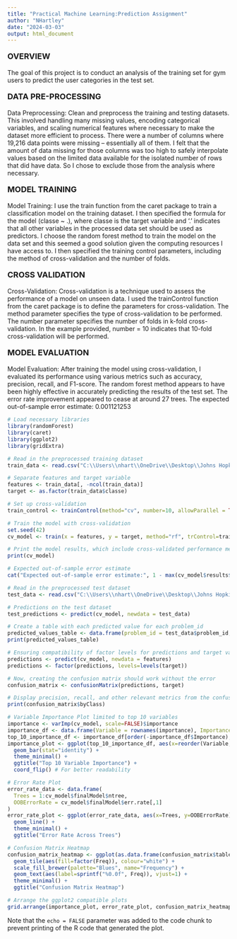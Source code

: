 ---
title: "Practical Machine Learning:Prediction Assignment"
author: "NHartley"
date: "2024-03-03"
output: html_document
---

::: {style="font-size:18px"}
**OVERVIEW**
:::

The goal of this project is to conduct an analysis of the training set for gym users to predict the user categories in the test set.

::: {style="font-size:18px"}
**DATA PRE-PROCESSING**
:::

Data Preprocessing: Clean and preprocess the training and testing datasets. This involved handling many missing values, encoding categorical variables, and scaling numerical features where necessary to make the dataset more efficient to process. There were a number of columns where 19,216 data points were missing – essentially all of them. I felt that the amount of data missing for those columns was too high to safely interpolate values based on the limited data available for the isolated number of rows that did have data. So I chose to exclude those from the analysis where necessary.

::: {style="font-size:18px"}
**MODEL TRAINING**
:::

Model Training: I use the train function from the caret package to train a classification model on the training dataset. I then specified the formula for the model (classe \~ .), where classe is the target variable and ‘.’ indicates that all other variables in the processed data set should be used as predictors. I choose the random forest method to train the model on the data set and this seemed a good solution given the computing resources I have access to. I then specified the training control parameters, including the method of cross-validation and the number of folds.

::: {style="font-size:18px"}
**CROSS VALIDATION**
:::

Cross-Validation: Cross-validation is a technique used to assess the performance of a model on unseen data. I used the trainControl function from the caret package is to define the parameters for cross-validation. The method parameter specifies the type of cross-validation to be performed. The number parameter specifies the number of folds in k-fold cross-validation. In the example provided, number = 10 indicates that 10-fold cross-validation will be performed. 

::: {style="font-size:18px"}
**MODEL EVALUATION**
:::

Model Evaluation: After training the model using cross-validation, I evaluated its performance using various metrics such as accuracy, precision, recall, and F1-score. The random forest method appears to have been highly effective in accurately predicting the results of the test set. The error rate improvement appeared to cease at around 27 trees. The expected out-of-sample error estimate: 0.001121253

```{r}
# Load necessary libraries
library(randomForest)
library(caret)
library(ggplot2)
library(gridExtra)

# Read in the preprocessed training dataset
train_data <- read.csv("C:\\Users\\nhart\\OneDrive\\Desktop\\Johns Hopkins\\Practical Machine Learning\\pre-processed\\train_data.csv")

# Separate features and target variable
features <- train_data[, -ncol(train_data)]
target <- as.factor(train_data$classe)

# Set up cross-validation
train_control <- trainControl(method="cv", number=10, allowParallel = TRUE)

# Train the model with cross-validation
set.seed(42)
cv_model <- train(x = features, y = target, method="rf", trControl=train_control, ntree=100, tuneLength=3)

# Print the model results, which include cross-validated performance metrics
print(cv_model)

# Expected out-of-sample error estimate
cat("Expected out-of-sample error estimate:", 1 - max(cv_model$results$Accuracy), "\n")

# Read in the preprocessed test dataset
test_data <- read.csv("C:\\Users\\nhart\\OneDrive\\Desktop\\Johns Hopkins\\Practical Machine Learning\\pre-processed\\test_data.csv")

# Predictions on the test dataset
test_predictions <- predict(cv_model, newdata = test_data)

# Create a table with each predicted value for each problem_id
predicted_values_table <- data.frame(problem_id = test_data$problem_id, predicted_classe = test_predictions)
print(predicted_values_table)

# Ensuring compatibility of factor levels for predictions and target variable
predictions <- predict(cv_model, newdata = features)
predictions <- factor(predictions, levels=levels(target))

# Now, creating the confusion matrix should work without the error
confusion_matrix <- confusionMatrix(predictions, target)

# Display precision, recall, and other relevant metrics from the confusion matrix
print(confusion_matrix$byClass)

# Variable Importance Plot limited to top 10 variables
importance <- varImp(cv_model, scale=FALSE)$importance
importance_df <- data.frame(Variable = rownames(importance), Importance = importance[,1])
top_10_importance_df <- importance_df[order(-importance_df$Importance),][1:10,] # Select top 10
importance_plot <- ggplot(top_10_importance_df, aes(x=reorder(Variable, Importance), y=Importance)) +
  geom_bar(stat="identity") +
  theme_minimal() +
  ggtitle("Top 10 Variable Importance") +
  coord_flip() # For better readability

# Error Rate Plot
error_rate_data <- data.frame(
  Trees = 1:cv_model$finalModel$ntree,
  OOBErrorRate = cv_model$finalModel$err.rate[,1]
)
error_rate_plot <- ggplot(error_rate_data, aes(x=Trees, y=OOBErrorRate)) + 
  geom_line() + 
  theme_minimal() + 
  ggtitle("Error Rate Across Trees")

# Confusion Matrix Heatmap
confusion_matrix_heatmap <- ggplot(as.data.frame(confusion_matrix$table), aes(x=Reference, y=Prediction)) +
  geom_tile(aes(fill=factor(Freq)), colour="white") +
  scale_fill_brewer(palette="Blues", name="Frequency") +
  geom_text(aes(label=sprintf("%0.0f", Freq)), vjust=1) +
  theme_minimal() +
  ggtitle("Confusion Matrix Heatmap")

# Arrange the ggplot2 compatible plots
grid.arrange(importance_plot, error_rate_plot, confusion_matrix_heatmap, ncol=2)

```

Note that the `echo = FALSE` parameter was added to the code chunk to prevent printing of the R code that generated the plot.
